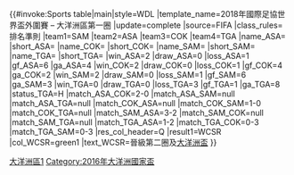 {{#invoke:Sports table|main|style=WDL
|template_name=2018年國際足協世界盃外圍賽 – 大洋洲區第一圈
|update=complete
|source=FIFA
|class_rules=排名準則
|team1=SAM |team2=ASA |team3=COK |team4=TGA
|name_ASA={{fb|ASA}} |short_ASA={{flagdeco|ASA}}
|name_COK={{fb|COK}} |short_COK={{flagdeco|COK}}
|name_SAM={{fb|SAM}} |short_SAM={{flagdeco|SAM}}
|name_TGA={{fb|TGA}} |short_TGA={{flagdeco|TGA}}
|win_ASA=2 |draw_ASA=0 |loss_ASA=1 |gf_ASA=6 |ga_ASA=4
|win_COK=2 |draw_COK=0 |loss_COK=1 |gf_COK=4 |ga_COK=2
|win_SAM=2 |draw_SAM=0 |loss_SAM=1 |gf_SAM=6 |ga_SAM=3
|win_TGA=0 |draw_TGA=0 |loss_TGA=3 |gf_TGA=1 |ga_TGA=8 |status_TGA=H
|match_ASA_COK=2-0
|match_ASA_SAM=null
|match_ASA_TGA=null
|match_COK_ASA=null
|match_COK_SAM=1-0
|match_COK_TGA=null
|match_SAM_ASA=3-2
|match_SAM_COK=null
|match_SAM_TGA=null
|match_TGA_ASA=1-2
|match_TGA_COK=0-3
|match_TGA_SAM=0-3
|res_col_header=Q
|result1=WCSR
|col_WCSR=green1 |text_WCSR=晉級第二圈及[[2016年大洋洲國家盃|大洋洲盃]]
}}<noinclude>
[[Category:2018年國際足協世界盃外圍賽模板|大洋洲區1]]
[[Category:2016年大洋洲國家盃]]
</noinclude>